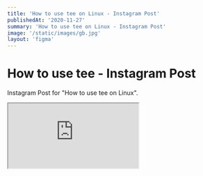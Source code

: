 ```yaml
---
title: 'How to use tee on Linux - Instagram Post'
publishedAt: '2020-11-27'
summary: 'How to use tee on Linux - Instagram Post'
image: '/static/images/gb.jpg'
layout: 'figma'
---
```


# How to use tee - Instagram Post

Instagram Post for "How to use tee on Linux".

<iframe
  style={{ height: '450px', width: '100%' }}
  src="https://www.figma.com/embed?embed_host=share&url=https%3A%2F%2Fwww.figma.com%2Ffile%2FRT1GiNPfC7HeN0pXJ4tp6f%2FHow-to-use-tee-on-Linux-Instagram-Post%3Fnode-id%3D0%253A1"
></iframe>
